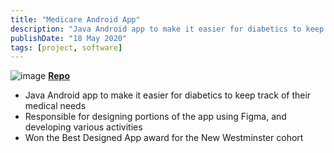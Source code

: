 ```yaml
---
title: "Medicare Android App"
description: "Java Android app to make it easier for diabetics to keep track of their medical needs"
publishDate: "18 May 2020"
tags: [project, software]
---
```


![image](../static-images/medicare.png)
[**Repo**](https://github.com/WorldofKerry/Medicare)

- Java Android app to make it easier for diabetics to keep track of their medical needs
- Responsible for designing portions of the app using Figma, and developing various activities
- Won the Best Designed App award for the New Westminster cohort
